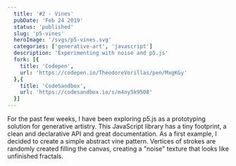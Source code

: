 ```yaml
---
  title: '#2 - Vines'
  pubDate: 'Feb 24 2019'
  status: 'published'
  slug: 'p5-vines'
  heroImage: '/svgs/p5-vines.svg'
  categories: ['generative-art', 'javascript']
  description: 'Experimenting with noise and p5.js'
  fork: [{
    title: 'Codepen',
    url: 'https://codepen.io/TheodoreVorillas/pen/MxgKGy'
  },{
    title: 'CodeSandbox',
    url: 'https://codesandbox.io/s/m4ny5k9508'
  }]
---
```


For the past few weeks, I have been exploring p5.js as a prototyping solution for generative artistry. This JavaScript library has a tiny footprint, a clean and declarative API and great documentation.
As a first example, I decided to create a simple abstract vine pattern. Vertices of strokes are randomly created filling the canvas, creating a "noise" texture that looks like unfinished fractals.


